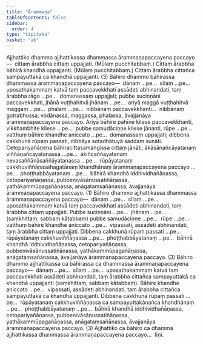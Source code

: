 ```yaml
---
title: "Ārammaṇa"
tableOfContents: false
sidebar:
  order: 4
type: "tipitaka"
basket: "ab"
---
```



<DynamicBreadcrumb />

<Division number="341">

<Paragraph number="3157">
Ajjhattiko dhammo ajjhattikassa dhammassa ārammaṇapaccayena paccayo—  cittaṃ ārabbha cittaṃ uppajjati. (Mūlaṃ pucchitabbaṃ.) Cittaṃ ārabbha bāhirā khandhā uppajjanti. (Mūlaṃ pucchitabbaṃ.) Cittaṃ ārabbha cittañca sampayuttakā ca khandhā uppajjanti. (3)
</Paragraph>

<Paragraph number="3158">
Bāhiro dhammo bāhirassa dhammassa ārammaṇapaccayena paccayo—  dānaṃ …pe…  sīlaṃ …pe…  uposathakammaṃ katvā taṃ paccavekkhati assādeti abhinandati, taṃ ārabbha rāgo …pe…  domanassaṃ uppajjati; pubbe suciṇṇāni paccavekkhati, jhānā vuṭṭhahitvā jhānaṃ …pe…  ariyā maggā vuṭṭhahitvā maggaṃ …pe…  phalaṃ …pe…  nibbānaṃ paccavekkhanti…  nibbānaṃ gotrabhussa, vodānassa, maggassa, phalassa, āvajjanāya ārammaṇapaccayena paccayo. Ariyā bāhire pahīne kilese paccavekkhanti, vikkhambhite kilese …pe…  pubbe samudāciṇṇe kilese jānanti, rūpe …pe…  vatthuṃ bāhire khandhe aniccato …pe…  domanassaṃ uppajjati; dibbena cakkhunā rūpaṃ passati, dibbāya sotadhātuyā saddaṃ suṇāti. Cetopariyañāṇena bāhiracittasamaṅgissa cittaṃ jānāti, ākāsānañcāyatanaṃ viññāṇañcāyatanassa …pe…  ākiñcaññāyatanaṃ nevasaññānāsaññāyatanassa …pe…  rūpāyatanaṃ cakkhuviññāṇasahagatānaṃ khandhānaṃ ārammaṇapaccayena paccayo …pe…  phoṭṭhabbāyatanaṃ …pe…  bāhirā khandhā iddhividhañāṇassa, cetopariyañāṇassa, pubbenivāsānussatiñāṇassa, yathākammūpagañāṇassa, anāgataṃsañāṇassa, āvajjanāya ārammaṇapaccayena paccayo. (1)
</Paragraph>

<Paragraph number="3159">
Bāhiro dhammo ajjhattikassa dhammassa ārammaṇapaccayena paccayo—  dānaṃ …pe…  sīlaṃ …pe…  uposathakammaṃ katvā taṃ paccavekkhati assādeti abhinandati, taṃ ārabbha cittaṃ uppajjati. Pubbe suciṇṇāni …pe…  jhānaṃ …pe…  (saṃkhittaṃ, sabbaṃ kātabbaṃ) pubbe samudāciṇṇe …pe…  rūpe …pe…  vatthuṃ bāhire khandhe aniccato …pe…  vipassati, assādeti abhinandati, taṃ ārabbha cittaṃ uppajjati. Dibbena cakkhunā rūpaṃ passati …pe…  rūpāyatanaṃ cakkhuviññāṇassa …pe…  phoṭṭhabbāyatanaṃ …pe…  bāhirā khandhā iddhividhañāṇassa, cetopariyañāṇassa, pubbenivāsānussatiñāṇassa, yathākammūpagañāṇassa, anāgataṃsañāṇassa, āvajjanāya ārammaṇapaccayena paccayo. (3)
</Paragraph>

<Paragraph number="3160">
Bāhiro dhammo ajjhattikassa ca bāhirassa ca dhammassa ārammaṇapaccayena paccayo—  dānaṃ …pe…  sīlaṃ …pe…  uposathakammaṃ katvā taṃ paccavekkhati assādeti abhinandati, taṃ ārabbha cittañca sampayuttakā ca khandhā uppajjanti (saṃkhittaṃ, sabbaṃ kātabbaṃ). Bāhire khandhe aniccato …pe…  vipassati, assādeti abhinandati, taṃ ārabbha cittañca sampayuttakā ca khandhā uppajjanti. Dibbena cakkhunā rūpaṃ passati …pe…  rūpāyatanaṃ cakkhuviññāṇassa ca sampayuttakānañca khandhānaṃ …pe…  phoṭṭhabbāyatanaṃ …pe…  bāhirā khandhā iddhividhañāṇassa, cetopariyañāṇassa, pubbenivāsānussatiñāṇassa, yathākammūpagañāṇassa, anāgataṃsañāṇassa, āvajjanāya ārammaṇapaccayena paccayo. (3)
</Paragraph>

<Paragraph number="3161">
Ajjhattiko ca bāhiro ca dhammā ajjhattikassa dhammassa ārammaṇapaccayena paccayo…  tīṇi.
</Paragraph>
</Division>